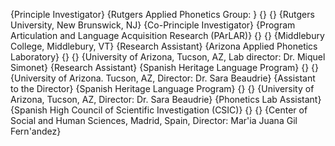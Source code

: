 
\section{Research Experience}

\cventry{2018}
        {Principle Investigator}
        {Rutgers Applied Phonetics Group: \href{https://rap-group.github.io/}{\faLink}}
        {}
        {}
        {Rutgers University, New Brunswick, NJ}
\cventry{2015--present}
        {Co-Principle Investigator}
        {Program Articulation and Language Acquisition Research (PArLAR)}
        {}
        {}
        {Middlebury College, Middlebury, VT}
\cventry{2011 -- 2016}
        {Research Assistant}
        {Arizona Applied Phonetics Laboratory}
        {}
        {}
        {University of Arizona, Tucson, AZ, Lab director: Dr. Miquel Simonet}
\cventry{Spring 2012}
        {Research Assistant}
        {Spanish Heritage Language Program}
        {}
        {}
        {University of Arizona. Tucson, AZ, Director: Dr. Sara Beaudrie}
\cventry{Fall 2011}
        {Assistant to the Director}
        {Spanish Heritage Language Program}
        {}
        {}
        {University of Arizona, Tucson, AZ, Director: Dr. Sara Beaudrie}
\cventry{2010}
        {Phonetics Lab Assistant}
        {Spanish High Council of Scientific Investigation (CSIC)}
        {}
        {}
        {Center of Social and Human Sciences, Madrid, Spain, Director: Mar\'ia Juana Gil Fern\'andez}
